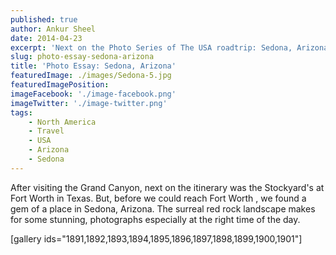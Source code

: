 ```yaml
---
published: true
author: Ankur Sheel
date: 2014-04-23
excerpt: 'Next on the Photo Series of The USA roadtrip: Sedona, Arizona. A gem of a place, we discovered by accident.'
slug: photo-essay-sedona-arizona
title: 'Photo Essay: Sedona, Arizona'
featuredImage: ./images/Sedona-5.jpg
featuredImagePosition:
imageFacebook: './image-facebook.png'
imageTwitter: './image-twitter.png'
tags:
    - North America
    - Travel
    - USA
    - Arizona
    - Sedona
---
```



After visiting the Grand Canyon, next on the itinerary was the Stockyard's at Fort Worth in Texas. But, before we could
reach Fort Worth , we found a gem of a place in Sedona, Arizona. The surreal red rock landscape makes for some stunning,
photographs especially at the right time of the day.

<ImageGallery relativeDirectory={props.path} />

[gallery ids="1891,1892,1893,1894,1895,1896,1897,1898,1899,1900,1901"]

